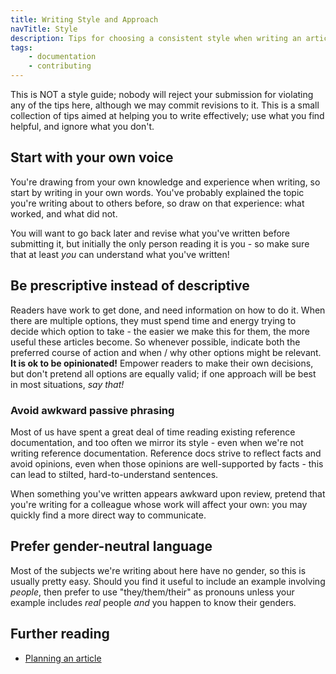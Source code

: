 ```yaml
---
title: Writing Style and Approach
navTitle: Style
description: Tips for choosing a consistent style when writing an article
tags:
    - documentation
    - contributing
---
```


This is NOT a style guide; nobody will reject your submission for violating any of the tips here, although we may commit revisions to it. This is a small collection of tips aimed at helping you to write effectively; use what you find helpful, and ignore what you don't.

## Start with your own voice

You're drawing from your own knowledge and experience when writing, so start by writing in your own words. You've probably explained the topic you're writing about to others before, so draw on that experience: what worked, and what did not. 

You will want to go back later and revise what you've written before submitting it, but initially the only person reading it is you - so make sure that at least *you* can understand what you've written!

## Be prescriptive instead of descriptive

Readers have work to get done, and need information on how to do it. When there are multiple options, they must spend time and energy trying to decide which option to take - the easier we make this for them, the more useful these articles become. So whenever possible, indicate both the preferred course of action and when / why other options might be relevant. **It is ok to be opinionated!** Empower readers to make their own decisions, but don't pretend all options are equally valid; if one approach will be best in most situations, *say that!*

### Avoid awkward passive phrasing

Most of us have spent a great deal of time reading existing reference documentation, and too often we mirror its style - even when we're not writing reference documentation. Reference docs strive to reflect facts and avoid opinions, even when those opinions are well-supported by facts - this can lead to stilted, hard-to-understand sentences. 

When something you've written appears awkward upon review, pretend that you're writing for a colleague whose work will affect your own: you may quickly find a more direct way to communicate.

## Prefer gender-neutral language

Most of the subjects we're writing about here have no gender, so this is usually pretty easy. Should you find it useful to include an example involving *people*, then prefer to use "they/them/their" as pronouns unless your example includes *real* people *and* you happen to know their genders. 

## Further reading

- [Planning an article](article_planning)

